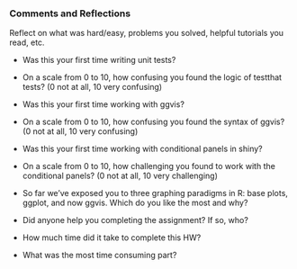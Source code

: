 ### Comments and Reflections

Reflect on what was hard/easy, problems you solved, helpful tutorials you read, etc.

- Was this your first time writing unit tests?

> 

- On a scale from 0 to 10, how confusing you found the logic of testthat tests? (0 not
at all, 10 very confusing)

> 

- Was this your first time working with ggvis?

> 

- On a scale from 0 to 10, how confusing you found the syntax of ggvis? (0 not at all,
10 very confusing)

> 

- Was this your first time working with conditional panels in shiny?

> 

- On a scale from 0 to 10, how challenging you found to work with the conditional panels?
(0 not at all, 10 very challenging)

> 

- So far we’ve exposed you to three graphing paradigms in R: base plots, ggplot, and
now ggvis. Which do you like the most and why?

> 

- Did anyone help you completing the assignment? If so, who?

> 

- How much time did it take to complete this HW?

> 

- What was the most time consuming part?

> 